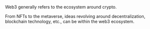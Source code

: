 Web3 generally refers to the ecosystem around crypto.

From NFTs to the metaverse, ideas revolving around decentralization, blockchain technology, etc., can be within the web3 ecosystem.
